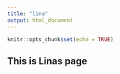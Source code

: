 ```yaml
---
title: "lina"
output: html_document
---
```


```r
knitr::opts_chunk$set(echo = TRUE)
```

## This is Linas page
